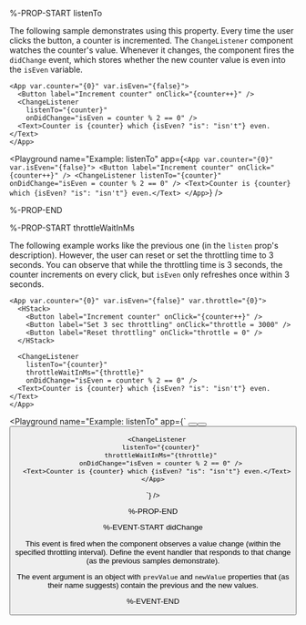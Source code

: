 %-PROP-START listenTo

The following sample demonstrates using this property. Every time the user clicks the button, a counter is incremented. The `ChangeListener` component watches the counter's value. Whenever it changes, the component fires the `didChange` event, which stores whether the new counter value is even into the `isEven` variable.

```xmlui copy
<App var.counter="{0}" var.isEven="{false}">
  <Button label="Increment counter" onClick="{counter++}" />
  <ChangeListener
    listenTo="{counter}"
    onDidChange="isEven = counter % 2 == 0" />
  <Text>Counter is {counter} which {isEven? "is": "isn't"} even.</Text>
</App>
```

<Playground
  name="Example: listenTo"
  app={`
    <App var.counter="{0}" var.isEven="{false}">
      <Button label="Increment counter" onClick="{counter++}" />
      <ChangeListener
        listenTo="{counter}"
        onDidChange="isEven = counter % 2 == 0" />
      <Text>Counter is {counter} which {isEven? "is": "isn't"} even.</Text>
    </App>
  `}
/>

%-PROP-END

%-PROP-START throttleWaitInMs

The following example works like the previous one (in the `listen` prop's description). However, the user can reset or set the throttling time to 3 seconds. You can observe that while the throttling time is 3 seconds, the counter increments on every click, but `isEven` only refreshes once within 3 seconds.

```xmlui copy
<App var.counter="{0}" var.isEven="{false}" var.throttle="{0}">
  <HStack>
    <Button label="Increment counter" onClick="{counter++}" />
    <Button label="Set 3 sec throttling" onClick="throttle = 3000" />
    <Button label="Reset throttling" onClick="throttle = 0" />
  </HStack>

  <ChangeListener
    listenTo="{counter}"
    throttleWaitInMs="{throttle}"
    onDidChange="isEven = counter % 2 == 0" />
  <Text>Counter is {counter} which {isEven? "is": "isn't"} even.</Text>
</App>
```

<Playground
    name="Example: listenTo"
    app={`
    <App var.counter="{0}" var.isEven="{false}" var.throttle="{0}">
      <HStack>
        <Button label="Increment counter" onClick="{counter++}" />
        <Button label="Set 3 sec throttling" onClick="throttle = 3000" />
        <Button label="Reset throttling" onClick="throttle = 0" />
      </HStack>

      <ChangeListener
        listenTo="{counter}"
        throttleWaitInMs="{throttle}"
        onDidChange="isEven = counter % 2 == 0" />
      <Text>Counter is {counter} which {isEven? "is": "isn't"} even.</Text>
    </App>
  `}
/>

%-PROP-END

%-EVENT-START didChange

This event is fired when the component observes a value change (within the specified throttling interval). Define the event handler that responds to that change (as the previous samples demonstrate).

The event argument is an object with `prevValue` and `newValue` properties that (as their name suggests) contain the previous and the new values.

%-EVENT-END
